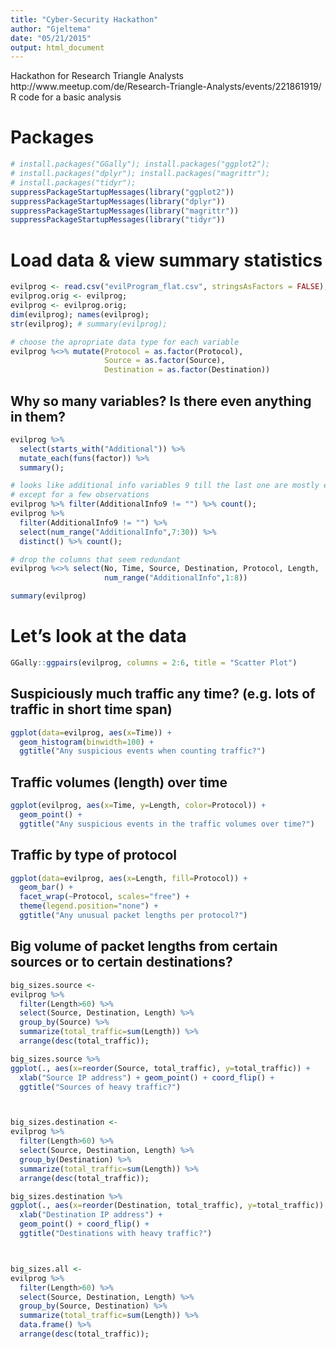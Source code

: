 ```yaml
---
title: "Cyber-Security Hackathon"
author: "Gjeltema"
date: "05/21/2015"
output: html_document
---
```

Hackathon for Research Triangle Analysts  
http://www.meetup.com/de/Research-Triangle-Analysts/events/221861919/  
R code for a basic analysis  

# Packages
```r
# install.packages("GGally"); install.packages("ggplot2");
# install.packages("dplyr"); install.packages("magrittr");
# install.packages("tidyr");
suppressPackageStartupMessages(library("ggplot2"))
suppressPackageStartupMessages(library("dplyr"))
suppressPackageStartupMessages(library("magrittr"))
suppressPackageStartupMessages(library("tidyr"))
```

# Load data & view summary statistics
```r
evilprog <- read.csv("evilProgram_flat.csv", stringsAsFactors = FALSE);
evilprog.orig <- evilprog;
evilprog <- evilprog.orig;
dim(evilprog); names(evilprog);
str(evilprog); # summary(evilprog);

# choose the apropriate data type for each variable
evilprog %<>% mutate(Protocol = as.factor(Protocol),
                     Source = as.factor(Source),
                     Destination = as.factor(Destination))
```

## Why so many variables? Is there even anything in them?
```r
evilprog %>% 
  select(starts_with("Additional")) %>% 
  mutate_each(funs(factor)) %>% 
  summary();

# looks like additional info variables 9 till the last one are mostly empty, 
# except for a few observations
evilprog %>% filter(AdditionalInfo9 != "") %>% count();
evilprog %>%
  filter(AdditionalInfo9 != "") %>%
  select(num_range("AdditionalInfo",7:30)) %>% 
  distinct() %>% count();

# drop the columns that seem redundant
evilprog %<>% select(No, Time, Source, Destination, Protocol, Length, 
                     num_range("AdditionalInfo",1:8))

summary(evilprog)
```

# Let's look at the data
```r
GGally::ggpairs(evilprog, columns = 2:6, title = "Scatter Plot")
```

## Suspiciously much traffic any time? (e.g. lots of traffic in short time span)
```r
ggplot(data=evilprog, aes(x=Time)) + 
  geom_histogram(binwidth=100) + 
  ggtitle("Any suspicious events when counting traffic?")
```

## Traffic volumes (length) over time
```r
ggplot(evilprog, aes(x=Time, y=Length, color=Protocol)) + 
  geom_point() + 
  ggtitle("Any suspicious events in the traffic volumes over time?")
```

## Traffic by type of protocol
```r
ggplot(data=evilprog, aes(x=Length, fill=Protocol)) + 
  geom_bar() + 
  facet_wrap(~Protocol, scales="free") + 
  theme(legend.position="none") + 
  ggtitle("Any unusual packet lengths per protocol?")
```

## Big volume of packet lengths from certain sources or to certain destinations?
```r
big_sizes.source <-
evilprog %>% 
  filter(Length>60) %>% 
  select(Source, Destination, Length) %>%
  group_by(Source) %>%
  summarize(total_traffic=sum(Length)) %>%
  arrange(desc(total_traffic));

big_sizes.source %>% 
ggplot(., aes(x=reorder(Source, total_traffic), y=total_traffic)) + 
  xlab("Source IP address") + geom_point() + coord_flip() +
  ggtitle("Sources of heavy traffic?")



big_sizes.destination <-
evilprog %>% 
  filter(Length>60) %>% 
  select(Source, Destination, Length) %>%
  group_by(Destination) %>%
  summarize(total_traffic=sum(Length)) %>%
  arrange(desc(total_traffic));

big_sizes.destination %>%
ggplot(., aes(x=reorder(Destination, total_traffic), y=total_traffic)) + 
  xlab("Destination IP address") + 
  geom_point() + coord_flip() + 
  ggtitle("Destinations with heavy traffic?")



big_sizes.all <-
evilprog %>% 
  filter(Length>60) %>% 
  select(Source, Destination, Length) %>%
  group_by(Source, Destination) %>%
  summarize(total_traffic=sum(Length)) %>%
  data.frame() %>%
  arrange(desc(total_traffic));
```


